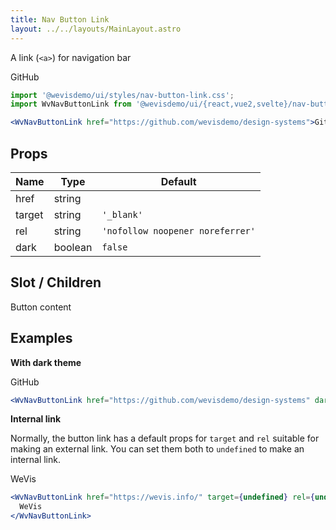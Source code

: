 ```yaml
---
title: Nav Button Link
layout: ../../layouts/MainLayout.astro
---
```



A link (`<a>`) for navigation bar

<div class="not-prose component-preview">
<WvNavButtonLink href="https://github.com/wevisdemo/design-systems">GitHub</WvNavButtonLink>
</div>

```jsx
import '@wevisdemo/ui/styles/nav-button-link.css';
import WvNavButtonLink from '@wevisdemo/ui/{react,vue2,svelte}/nav-button-link';
```

```jsx
<WvNavButtonLink href="https://github.com/wevisdemo/design-systems">GitHub</WvNavButtonLink>
```

## Props

| Name    | Type    | Default                          |
| ------- | ------- | -------------------------------- |
| href    | string  |                                  |
| target  | string  | `'_blank'`                       |
| rel     | string  | `'nofollow noopener noreferrer'` |
| dark    | boolean | `false`                          |

## Slot / Children

Button content

## Examples

**With dark theme**

<div class="not-prose component-preview-dark">
<WvNavButtonLink href="https://github.com/wevisdemo/design-systems" dark>GitHub</WvNavButtonLink>
</div>

```jsx
<WvNavButtonLink href="https://github.com/wevisdemo/design-systems" dark>GitHub</WvNavButtonLink>
```

**Internal link**

Normally, the button link has a default props for `target` and `rel` suitable
for making an external link. You can set them both to `undefined` to make an
internal link.

<div class="not-prose component-preview">
<WvNavButtonLink href="https://wevis.info/" target="" rel="">WeVis</WvNavButtonLink>
</div>

```jsx
<WvNavButtonLink href="https://wevis.info/" target={undefined} rel={undefined}>
  WeVis
</WvNavButtonLink>
```
